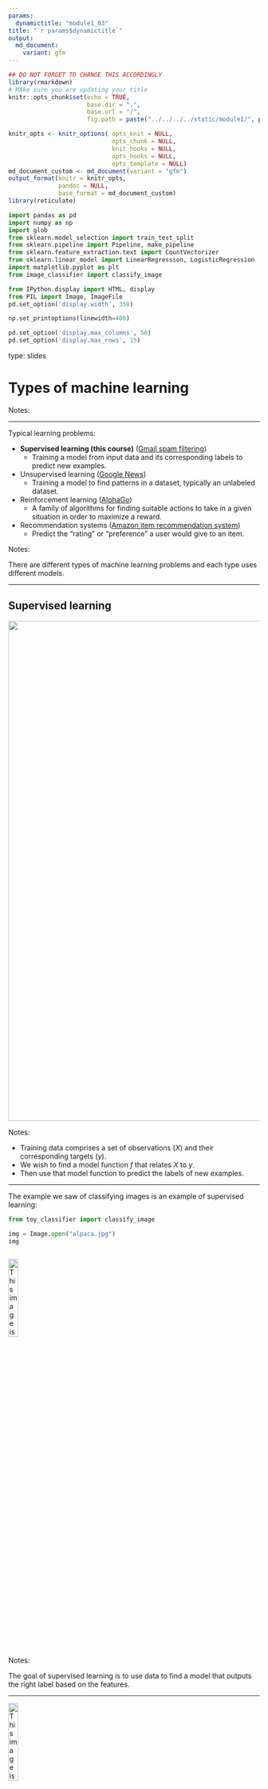 ```yaml
---
params:
  dynamictitle: "module1_03"
title: "`r params$dynamictitle`"
output: 
  md_document:
    variant: gfm
---
```



```r
## DO NOT FORGET TO CHANGE THIS ACCORDINGLY 
library(rmarkdown)
# MAke sure you are updating your title 
knitr::opts_chunk$set(echo = TRUE,
                      base.dir = ".", 
                      base.url = "/",
                      fig.path = paste("../../../../static/module1/", params$dynamictitle,"/", sep = ""))

knitr_opts <- knitr_options( opts_knit = NULL,
                             opts_chunk = NULL,
                             knit_hooks = NULL,
                             opts_hooks = NULL,
                             opts_template = NULL)
md_document_custom <- md_document(variant = "gfm")
output_format(knitr = knitr_opts,
              pandoc = NULL,
              base_format = md_document_custom)
library(reticulate)

```


```python
import pandas as pd
import numpy as np
import glob
from sklearn.model_selection import train_test_split
from sklearn.pipeline import Pipeline, make_pipeline
from sklearn.feature_extraction.text import CountVectorizer
from sklearn.linear_model import LinearRegression, LogisticRegression
import matplotlib.pyplot as plt
from image_classifier import classify_image

from IPython.display import HTML, display
from PIL import Image, ImageFile
pd.set_option('display.width', 350)

np.set_printoptions(linewidth=400)

pd.set_option('display.max_columns', 50)
pd.set_option('display.max_rows', 15)

```


type: slides

# Types of machine learning

Notes: <br>

---

Typical learning problems:  

- **Supervised learning (this course)** (<a href="https://support.google.com/a/answer/2368132?hl=en" target="_blank">Gmail spam filtering</a>)
    - Training a model from input data and its corresponding labels to predict new examples.     
- Unsupervised learning (<a href="https://news.google.com/" target="_blank">Google News</a>)
    - Training a model to find patterns in a dataset, typically an unlabeled dataset.
- Reinforcement learning (<a href="https://deepmind.com/research/case-studies/alphago-the-story-so-far" target="_blank">AlphaGo</a>)
    - A family of algorithms for finding suitable actions to take in a given situation in order to maximize a reward. 
- Recommendation systems (<a href="https://www.cs.umd.edu/~samir/498/Amazon-Recommendations.pdf" target="_blank">Amazon item recommendation system</a>) 
    - Predict the "rating" or "preference" a user would give to an item.    

Notes: 

There are different types of machine learning problems and each type uses different models. 



---

## Supervised learning

<center>
<img src="/module1/supervised-learning.png" height="1000" width="1000"> 
</center>

Notes: 

- Training data comprises a set of observations ($X$) and their corresponding targets ($y$). 
- We wish to find a model function $f$ that relates $X$ to $y$.
- Then use that model function to predict the labels of new examples. 

---


The example we saw of classifying images is an example of supervised learning:

```python
from toy_classifier import classify_image

img = Image.open("alpaca.jpg")
img
```

```out

```
<img src="/module1/alpaca.jpg" alt="This image is in /static" width="20%">


Notes: 

The goal of supervised learning is to use	data to find a	model	that outputs the	right	label	based	on the	features.


---

<img src="/module1/alpaca.jpg" alt="This image is in /static" width="20%">

```python
classify_image(img, 3)
```

Notes: <br>

---

## Unsupervised learning


<center>
<img src="/module1/unsup-learning.png" alt="" height="900" width="900"> 
</center> 

Notes: 

- Training data consists of observations ($X$) without any corresponding targets.
- Unsupervised learning could be used to group similar things together in $X$. 

In unsupervised learning, We have data, but no associated response. We will not be covering unsupervised learning in this course and instead put our main focus on supervised.


---

## Machine Learning Libraries

<br>

### <a href="https://scikit-learn.org/stable/index.html" target="_blank">scikit-learn</a>

<center>
<img src="/module1/sk-learn.png" alt="" height="900" width="900"> 
</center> 


Notes: 

There are a number of machine learning libraries available but for this course we will be using the `sklearn` library, which is a popular (41.6k stars on Github) Machine Learning library for Python.

---

## What we know so far...

- Machine learning is a different paradigm for problem solving.    
    - It lets you solve problems that seem "untractable" or “unprogrammable".
    - It reduces the time you spend programming and helps customizing and scaling your products.     
- In supervised learning we are given a set of observations ($X$) and their corresponding targets ($y$) and we wish to find a model function $f$ that relates $X$ to $y$.
- In unsupervised learning, we are given a set of observations ($X$) and we wish to group similar things together in $X$. 

Notes: 

Here is what we know so far. 

---

# Let’s apply what we learned!

Notes: <br>